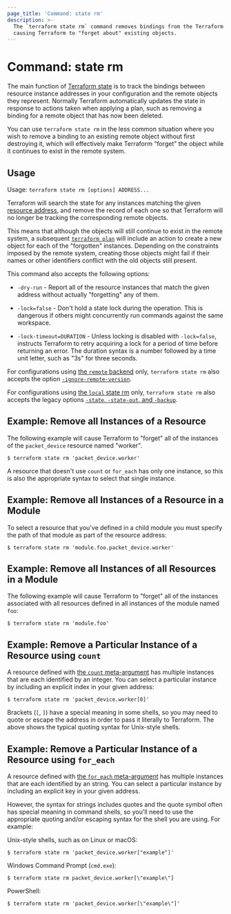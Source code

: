 ```yaml
---
page_title: 'Command: state rm'
description: >-
  The `terraform state rm` command removes bindings from the Terraform state,
  causing Terraform to "forget about" existing objects.
---
```


# Command: state rm

The main function of [Terraform state](/language/state/) is
to track the bindings between resource instance addresses in your configuration
and the remote objects they represent. Normally Terraform automatically
updates the state in response to actions taken when applying a plan, such as
removing a binding for a remote object that has now been deleted.

You can use `terraform state rm` in the less common situation where you wish
to remove a binding to an existing remote object without first destroying it,
which will effectively make Terraform "forget" the object while it continues
to exist in the remote system.

## Usage

Usage: `terraform state rm [options] ADDRESS...`

Terraform will search the state for any instances matching the given
[resource address](/cli/state/resource-addressing), and remove
the record of each one so that Terraform will no longer be tracking the
corresponding remote objects.

This means that although the objects will still continue to exist in the
remote system, a subsequent
[`terraform plan`](/cli/commands/plan)
will include an action to create a new object for each of the "forgotten"
instances. Depending on the constraints imposed by the remote system, creating
those objects might fail if their names or other identifiers conflict with
the old objects still present.

This command also accepts the following options:

* `-dry-run` - Report all of the resource instances that match the given
  address without actually "forgetting" any of them.

* `-lock=false` - Don't hold a state lock during the operation. This is
  dangerous if others might concurrently run commands against the same
  workspace.

* `-lock-timeout=DURATION` - Unless locking is disabled with `-lock=false`,
  instructs Terraform to retry acquiring a lock for a period of time before
  returning an error. The duration syntax is a number followed by a time
  unit letter, such as "3s" for three seconds.

For configurations using
[the `remote` backend](/language/settings/backends/remote)
only, `terraform state rm`
also accepts the option
[`-ignore-remote-version`](/language/settings/backends/remote#command-line-arguments).

For configurations using
[the `local` state rm](/language/settings/backends/local) only,
`terraform state rm` also accepts the legacy options
[`-state`, `-state-out`, and `-backup`](/language/settings/backends/local#command-line-arguments).

## Example: Remove all Instances of a Resource

The following example will cause Terraform to "forget" all of the instances
of the `packet_device` resource named "worker".

```shell
$ terraform state rm 'packet_device.worker'
```

A resource that doesn't use `count` or `for_each` has only one instance, so
this is also the appropriate syntax to select that single instance.

## Example: Remove all Instances of a Resource in a Module

To select a resource that you've defined in a child module you must specify
the path of that module as part of the resource address:

```shell
$ terraform state rm 'module.foo.packet_device.worker'
```

## Example: Remove all Instances of all Resources in a Module

The following example will cause Terraform to "forget" all of the instances
associated with all resources defined in all instances of the module named
`foo`:

```shell
$ terraform state rm 'module.foo'
```

## Example: Remove a Particular Instance of a Resource using `count`

A resource defined with [the `count` meta-argument](/language/meta-arguments/count)
has multiple instances that are each identified by an integer. You can
select a particular instance by including an explicit index in your given
address:

```shell
$ terraform state rm 'packet_device.worker[0]'
```

Brackets (`[`, `]`) have a special meaning in some shells, so you may need to
quote or escape the address in order to pass it literally to Terraform.
The above shows the typical quoting syntax for Unix-style shells.

## Example: Remove a Particular Instance of a Resource using `for_each`

A resource defined with [the `for_each` meta-argument](/language/meta-arguments/for_each)
has multiple instances that are each identified by an string. You can
select a particular instance by including an explicit key in your given
address.

However, the syntax for strings includes quotes and the quote symbol often
has special meaning in command shells, so you'll need to use the appropriate
quoting and/or escaping syntax for the shell you are using. For example:

Unix-style shells, such as on Linux or macOS:

```shell
$ terraform state rm 'packet_device.worker["example"]'
```

Windows Command Prompt (`cmd.exe`):

```shell
$ terraform state rm packet_device.worker[\"example\"]
```

PowerShell:

```shell
$ terraform state rm 'packet_device.worker[\"example\"]'
```
